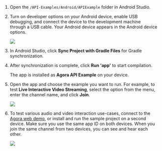 <PlatformWrapper platform="android">

1. Open the `/API-Examples/Android/APIExample` folder in Android Studio.

1. Turn on developer options on your Android device, enable USB debugging, and connect the device to the development machine through a USB cable. Your Android device appears in the Android device options.

    ![](/images/rtc-sdk/run-compile-android-step-2.png)

1. In Android Studio, click **Sync Project with Gradle Files** for Gradle synchronization.

1. After synchronization is complete, click **Run 'app'** to start compilation.

    The app is installed as **Agora API Example** on your device.

1. Open the app and choose the example you want to run. For example, to test **Live Interactive Video Streaming**, select the option from the menu, enter the channel name, and click **Join**.

    ![](/images/rtc-sdk/run-compile-android-step-6.jpg)

1. To test various audio and video interaction use-cases, connect to the [Agora web demo](https://webdemo.agora.io/basicVideoCall/index.html), or install and run the sample project on a second device. Make sure you use the same app ID on both devices. When you join the same channel from two devices, you can see and hear each other.

    ![](/images/rtc-sdk/run-compile-android-step-7.png)

</PlatformWrapper>